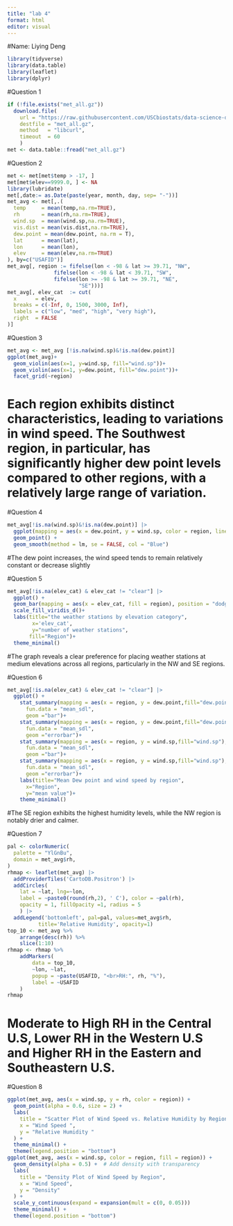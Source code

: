 ```yaml
---
title: "lab 4"
format: html
editor: visual
---
```

#Name: Liying Deng

```r
library(tidyverse)
library(data.table)
library(leaflet)
library(dplyr)
```
#Question 1
```r
if (!file.exists("met_all.gz"))
  download.file(
    url = "https://raw.githubusercontent.com/USCbiostats/data-science-data/master/02_met/met_all.gz",
    destfile = "met_all.gz",
    method   = "libcurl",
    timeout  = 60
    )
met <- data.table::fread("met_all.gz")
```

#Question 2
```r
met <- met[met$temp > -17, ]
met[met$elev==9999.0, ] <- NA
library(lubridate)
met[,date:= as.Date(paste(year, month, day, sep= "-"))]
met_avg <- met[,.(
  temp     = mean(temp,na.rm=TRUE),
  rh       = mean(rh,na.rm=TRUE),
  wind.sp  = mean(wind.sp,na.rm=TRUE),
  vis.dist = mean(vis.dist,na.rm=TRUE),
  dew.point = mean(dew.point, na.rm = T),
  lat      = mean(lat),
  lon      = mean(lon), 
  elev     = mean(elev,na.rm=TRUE)
), by=c("USAFID")]
met_avg[, region := fifelse(lon < -98 & lat >= 39.71, "NW",   
               fifelse(lon < -98 & lat < 39.71, "SW",       
               fifelse(lon >= -98 & lat >= 39.71, "NE",     
                       "SE")))]  
met_avg[, elev_cat  := cut(
  x      = elev,
  breaks = c(-Inf, 0, 1500, 3000, Inf),
  labels = c("low", "med", "high", "very high"),
  right  = FALSE
)]
```

#Question 3
```r
met_avg <- met_avg [!is.na(wind.sp)&!is.na(dew.point)]
ggplot(met_avg)+
  geom_violin(aes(x=1, y=wind.sp, fill="wind.sp"))+
  geom_violin(aes(x=1, y=dew.point, fill="dew.point"))+
  facet_grid(~region)
```
# Each region exhibits distinct characteristics, leading to variations in wind speed. The Southwest region, in particular, has significantly higher dew point levels compared to other regions, with a relatively large range of variation.

#Question 4
```r
met_avg[!is.na(wind.sp)&!is.na(dew.point)] |>
  ggplot(mapping = aes(x = dew.point, y = wind.sp, color = region, linetype = region)) +
  geom_point() + 
  geom_smooth(method = lm, se = FALSE, col = "Blue")
```
#The dew point increases, the wind speed tends to remain relatively constant or decrease slightly

#Question 5
```r
met_avg[!is.na(elev_cat) & elev_cat != "clear"] |>
  ggplot() + 
  geom_bar(mapping = aes(x = elev_cat, fill = region), position = "dodge")+
  scale_fill_viridis_d()+
  labs(title="the weather stations by elevation category",
        x='elev_cat',
        y="number of weather stations",
       fill="Region")+
  theme_minimal()
```
#The graph reveals a clear preference for placing weather stations at medium elevations across all regions, particularly in the NW and SE regions.

#Question 6
```r
met_avg[!is.na(elev_cat) & elev_cat != "clear"] |>
  ggplot() + 
    stat_summary(mapping = aes(x = region, y = dew.point,fill="dew.point"),
      fun.data = "mean_sdl",
      geom ="bar")+
    stat_summary(mapping = aes(x = region, y = dew.point,fill="dew.point"),
      fun.data = "mean_sdl",
      geom ="errorbar")+
    stat_summary(mapping = aes(x = region, y = wind.sp,fill="wind.sp"),
      fun.data = "mean_sdl",
      geom ="bar")+
    stat_summary(mapping = aes(x = region, y = wind.sp,fill="wind.sp"),
      fun.data = "mean_sdl",
      geom ="errorbar")+
    labs(title="Mean Dew point and wind speed by region",
      x="Region",
      y="mean value")+
    theme_minimal()
```
#The SE region exhibits the highest humidity levels, while the NW region is notably drier and calmer. 

#Question 7
```r
pal <- colorNumeric(
  palette = "YlGnBu",
  domain = met_avg$rh,
)
rhmap <- leaflet(met_avg) |> 
  addProviderTiles('CartoDB.Positron') |> 
  addCircles(
    lat = ~lat, lng=~lon,
    label = ~paste0(round(rh,2), ' C'), color = ~pal(rh),
    opacity = 1, fillOpacity =1, radius = 5
    ) |>
  addLegend('bottomleft', pal=pal, values=met_avg$rh,
          title='Relative Humidity', opacity=1)
top_10 <- met_avg %>%
    arrange(desc(rh)) %>%
    slice(1:10)
rhmap <- rhmap %>%
    addMarkers(
        data = top_10,
        ~lon, ~lat,
        popup = ~paste(USAFID, "<br>RH:", rh, "%"),
        label = ~USAFID
    )
rhmap
```
# Moderate to High RH in the Central U.S, Lower RH in the Western U.S and Higher RH in the Eastern and Southeastern U.S.

#Question 8
```r
ggplot(met_avg, aes(x = wind.sp, y = rh, color = region)) + 
  geom_point(alpha = 0.6, size = 2) +
  labs(
    title = "Scatter Plot of Wind Speed vs. Relative Humidity by Region",
    x = "Wind Speed ",
    y = "Relative Humidity "
  ) +
  theme_minimal() +  
  theme(legend.position = "bottom") 
ggplot(met_avg, aes(x = wind.sp, color = region, fill = region)) + 
  geom_density(alpha = 0.5) +  # Add density with transparency
  labs(
    title = "Density Plot of Wind Speed by Region",
    x = "Wind Speed",
    y = "Density"
  ) +
  scale_y_continuous(expand = expansion(mult = c(0, 0.05)))
  theme_minimal() +
  theme(legend.position = "bottom")
```


